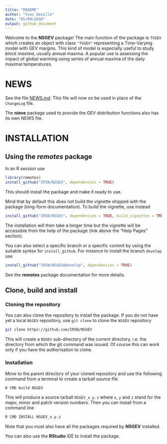 ```yaml
---
title: "README"
author: "Yves Deville"
date: "05/09/2016"
output: github_document
---
```


Welcome to the **NSGEV** package! The main function of the package is
`TVGEV` which creates an object with class `"TVGEV"` representing a
Time-Varying model with GEV margins. This kind of model is especially
useful to study *block maxima*, usually annual maxima. A popular use is
assessing the impact of global warming using series of annual maxima
of the daily maximal temperatures.


# NEWS

See the file [NEWS.md](https://github.com/IRSN/NSGEV/blob/main/NEWS.md). 
This file will now on be used in place of the `ChangeLog` file.

The **nieve** package used to provide the GEV distribution functions
also has its own NEWS file.


# INSTALLATION

## Using the *remotes* package

In an R session use

```r
library(remotes)
install_github("IRSN/NSGEV", dependencies = TRUE)
```

This should install the package and make it ready to use.

Mind that by default this does not build the vignette shipped with the
package (long-form documentation). To build the vignette, use instead

```r
install_github("IRSN/NSGEV", dependencies = TRUE, build_vignettes = TRUE)
```
The installation will then take a longer time but the vignette will be
accessible from the help of the package (link above the "Help Pages"
section).

You can also select a specific branch or a specific commit by using
the suitable syntax for `install_github`. For instance to install the
branch `develop` use

```r
install_github("IRSN/NSGEV@develop", dependencies = TRUE)
```
See the **remotes** package documentation for more details.

## Clone, build and install

### Cloning the repository

You can also clone the repository to install the package.  If you do
not have yet a local `NSGEV` repository, use `git clone` to clone the
`NSGEV` repository

``` bash
git clone https://github.com/IRSN/NSGEV
```

This will create a `NSGEV` sub-directory of the current directory,
i.e. the directory from which the git command was issued. Of course
this can work only if you have the authorisation to clone.

### Installation

Move to the parent directory of your cloned repository and use the
following command from a terminal to create a tarball source file

``` bash
R CMD build NSGEV
```
This will produce a source tarball `NSGEV_x.y.z` where `x`, `y` and
`z` stand for the major, minor and patch version numbers. Then you can
install from a command line

``` bash
R CMD INSTALL NSGEV_x.y.z
```
Note that you must also have all the packages required by **NSGEV**
installed.

You can also use the **RStudio** IDE to install the package.
